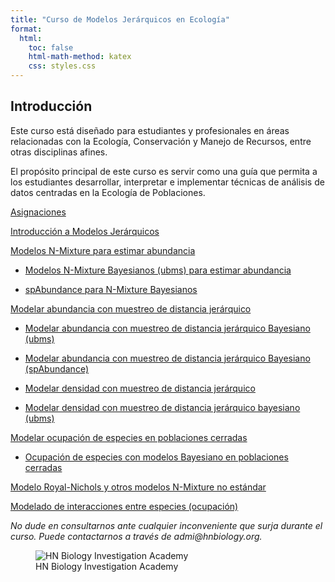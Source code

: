 ---
title: "Curso de Modelos Jerárquicos en Ecología"
format:
  html:
    toc: false
    html-math-method: katex
    css: styles.css
---

## Introducción

Este curso está diseñado para estudiantes y profesionales en áreas relacionadas con la Ecología, Conservación y Manejo de Recursos, entre otras disciplinas afines.

El propósito principal de este curso es servir como una guía que permita a los estudiantes desarrollar, interpretar e implementar técnicas de análisis de datos centradas en la Ecología de Poblaciones.

[Asignaciones](Asiganciones.html)

[Introducción a Modelos Jerárquicos](Clase1.html)

[Modelos N-Mixture para estimar abundancia](Clase2.html)

::: {.callout-note}

- [Modelos N-Mixture Bayesianos (ubms) para estimar abundancia](ubms_nMixture.html)

- [spAbundance para N-Mixture Bayesianos](spAbundance.html)

:::

[Modelar abundancia con muestreo de distancia jerárquico](Clase3.html)

::: {.callout-note}

- [Modelar abundancia con muestreo de distancia jerárquico Bayesiano (ubms)](ubms.html)

- [Modelar abundancia con muestreo de distancia jerárquico Bayesiano (spAbundance)](DS.html)

- [Modelar densidad con muestreo de distancia jerárquico](Clase4.html)

- [Modelar densidad con muestreo de distancia jerárquico bayesiano (ubms)](ubms2.html)

:::

[Modelar ocupación de especies en poblaciones cerradas](Clase5.html)

::: {.callout-note}

- [Ocupación de especies con modelos Bayesiano en poblaciones cerradas](spOcupancy.html)

:::

[Modelo Royal-Nichols y otros modelos N-Mixture no estándar](Clase6.html)

[Modelado de interacciones entre especies (ocupación)](Clase7.html)


*No dude en consultarnos ante cualquier inconveniente que surja durante el curso. Puede contactarnos a través de admi@hnbiology.org.*


![HN Biology Investigation Academy](HN Cursos publicidad/HN Biology Inv large.jpg)



